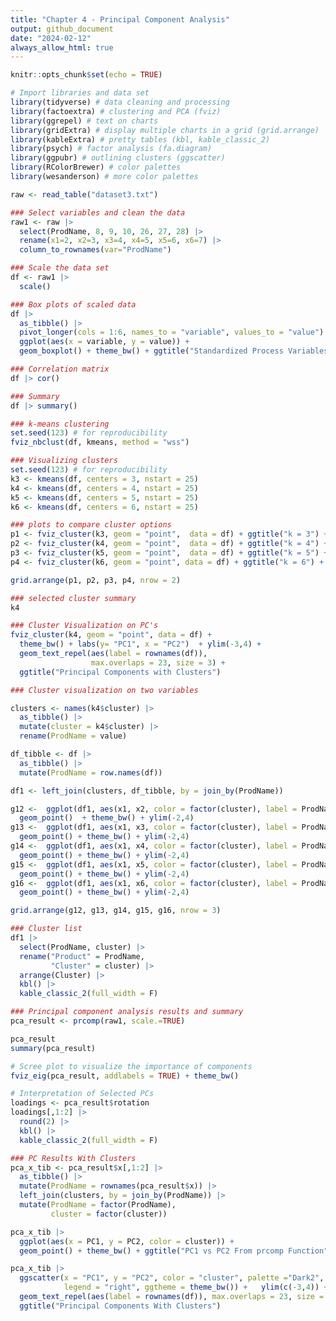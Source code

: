 ```yaml
---
title: "Chapter 4 - Principal Component Analysis"
output: github_document
date: "2024-02-12"
always_allow_html: true
---
```


```r
knitr::opts_chunk$set(echo = TRUE)
```


```r
# Import libraries and data set
library(tidyverse) # data cleaning and processing
library(factoextra) # clustering and PCA (fviz)
library(ggrepel) # text on charts
library(gridExtra) # display multiple charts in a grid (grid.arrange)
library(kableExtra) # pretty tables (kbl, kable_classic_2)
library(psych) # factor analysis (fa.diagram)
library(ggpubr) # outlining clusters (ggscatter)
library(RColorBrewer) # color palettes
library(wesanderson) # more color palettes

raw <- read_table("dataset3.txt")
```

```r
### Select variables and clean the data
raw1 <- raw |>
  select(ProdName, 8, 9, 10, 26, 27, 28) |>
  rename(x1=2, x2=3, x3=4, x4=5, x5=6, x6=7) |>
  column_to_rownames(var="ProdName") 

### Scale the data set
df <- raw1 |>
  scale()
```


```r
### Box plots of scaled data
df |>
  as_tibble() |>
  pivot_longer(cols = 1:6, names_to = "variable", values_to = "value") |>
  ggplot(aes(x = variable, y = value)) +
  geom_boxplot() + theme_bw() + ggtitle("Standardized Process Variables")
```


```r
### Correlation matrix
df |> cor()
```

```r
### Summary
df |> summary()
```


```r
### k-means clustering
set.seed(123) # for reproducibility
fviz_nbclust(df, kmeans, method = "wss")
```

```r
### Visualizing clusters
set.seed(123) # for reproducibility
k3 <- kmeans(df, centers = 3, nstart = 25)
k4 <- kmeans(df, centers = 4, nstart = 25)
k5 <- kmeans(df, centers = 5, nstart = 25)
k6 <- kmeans(df, centers = 6, nstart = 25)

### plots to compare cluster options
p1 <- fviz_cluster(k3, geom = "point",  data = df) + ggtitle("k = 3") + theme_bw()
p2 <- fviz_cluster(k4, geom = "point",  data = df) + ggtitle("k = 4") + theme_bw()
p3 <- fviz_cluster(k5, geom = "point",  data = df) + ggtitle("k = 5") + theme_bw()
p4 <- fviz_cluster(k6, geom = "point", data = df) + ggtitle("k = 6") + theme_bw()

grid.arrange(p1, p2, p3, p4, nrow = 2)
```

```r
### selected cluster summary
k4
```


```r
### Cluster Visualization on PC's
fviz_cluster(k4, geom = "point", data = df) + 
  theme_bw() + labs(y= "PC1", x = "PC2")  + ylim(-3,4) +
  geom_text_repel(aes(label = rownames(df)), 
                  max.overlaps = 23, size = 3) + 
  ggtitle("Principal Components with Clusters")
```


```r
### Cluster visualization on two variables

clusters <- names(k4$cluster) |> 
  as_tibble() |>
  mutate(cluster = k4$cluster) |>
  rename(ProdName = value)

df_tibble <- df |>
  as_tibble() |>
  mutate(ProdName = row.names(df))

df1 <- left_join(clusters, df_tibble, by = join_by(ProdName))

g12 <-  ggplot(df1, aes(x1, x2, color = factor(cluster), label = ProdName)) +
  geom_point()  + theme_bw() + ylim(-2,4)
g13 <-  ggplot(df1, aes(x1, x3, color = factor(cluster), label = ProdName)) +
  geom_point() + theme_bw() + ylim(-2,4)
g14 <-  ggplot(df1, aes(x1, x4, color = factor(cluster), label = ProdName)) +
  geom_point() + theme_bw() + ylim(-2,4)
g15 <-  ggplot(df1, aes(x1, x5, color = factor(cluster), label = ProdName)) +
  geom_point() + theme_bw() + ylim(-2,4)
g16 <-  ggplot(df1, aes(x1, x6, color = factor(cluster), label = ProdName)) +
  geom_point() + theme_bw() + ylim(-2,4)

grid.arrange(g12, g13, g14, g15, g16, nrow = 3)
```

```r
### Cluster list
df1 |>
  select(ProdName, cluster) |>
  rename("Product" = ProdName,
         "Cluster" = cluster) |>
  arrange(Cluster) |>
  kbl() |>
  kable_classic_2(full_width = F)
```



```r
### Principal component analysis results and summary
pca_result <- prcomp(raw1, scale.=TRUE)

pca_result
summary(pca_result)
```


```r
# Scree plot to visualize the importance of components
fviz_eig(pca_result, addlabels = TRUE) + theme_bw()
```

```r
# Interpretation of Selected PCs
loadings <- pca_result$rotation 
loadings[,1:2] |>
  round(2) |>
  kbl() |>
  kable_classic_2(full_width = F)
```


```r
### PC Results With Clusters
pca_x_tib <- pca_result$x[,1:2] |> 
  as_tibble() |>
  mutate(ProdName = rownames(pca_result$x)) |>
  left_join(clusters, by = join_by(ProdName)) |>
  mutate(ProdName = factor(ProdName),
         cluster = factor(cluster))

pca_x_tib |>
  ggplot(aes(x = PC1, y = PC2, color = cluster)) +
  geom_point() + theme_bw() + ggtitle("PC1 vs PC2 From prcomp Function")
```

```r
pca_x_tib |>
  ggscatter(x = "PC1", y = "PC2", color = "cluster", palette ="Dark2",  ellipse = TRUE, ellipse.type = "convex",
            legend = "right", ggtheme = theme_bw()) +   ylim(c(-3,4)) +
  geom_text_repel(aes(label = rownames(df)), max.overlaps = 23, size = 3) + 
  ggtitle("Principal Components With Clusters")
```





